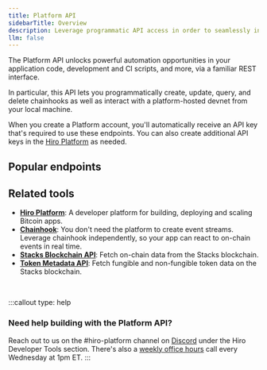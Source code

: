 ```yaml
---
title: Platform API
sidebarTitle: Overview
description: Leverage programmatic API access in order to seamlessly interact with devnet and manage chainhooks.
llm: false
---
```



The Platform API unlocks powerful automation opportunities in your application code, development and CI scripts, and more, via a familiar REST interface.

In particular, this API lets you programmatically create, update, query, and delete chainhooks as well as interact with a platform-hosted devnet from your local machine.

When you create a Platform account, you'll automatically receive an API key that's required to use these endpoints. You can also create additional API keys in the [Hiro Platform](/resources/guides/api-keys) as needed.

## Popular endpoints

<Cards>
  <SecondaryCard
    href="/apis/platform-api/reference/devnet/stacks-blockchain-api"
    title="Query devnet API endpoints"
    description="Query Stacks API endpoints for data related to your devnet."
  />
  <SecondaryCard
    href="/apis/platform-api/reference/devnet/start"
    title="Start a devnet service"
    description="Start a hosted devnet through the Platform API."
  />
  <SecondaryCard
    href="/apis/platform-api/reference/chainhooks/create"
    title="Create a chainhook"
    description="Create a chainhook through the Platform API."
  />
</Cards>


## Related tools

- **[Hiro Platform](/stacks/platform)**: A developer platform for building, deploying and scaling Bitcoin apps.
- **[Chainhook](/stacks/chainhook)**: You don't need the platform to create event streams. Leverage chainhook independently, so your app can react to on-chain events in real time.
- **[Stacks Blockchain API](/stacks/api)**: Fetch on-chain data from the Stacks blockchain.
- **[Token Metadata API](/stacks/token-metadata-api)**: Fetch fungible and non-fungible token data on the Stacks blockchain.

<br />

:::callout
type: help
### Need help building with the Platform API?
Reach out to us on the <span className="font-bold">#hiro-platform</span> channel on [Discord](https://stacks.chat/) under the Hiro Developer Tools section. There's also a [weekly office hours](https://www.addevent.com/event/kI22007085) call every Wednesday at 1pm ET.
:::



